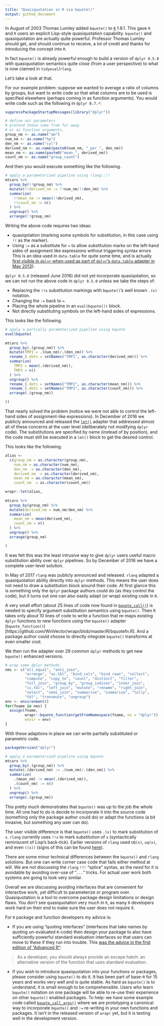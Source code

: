 ```yaml
---
title: "Quasiquotation in R via bquote()"
output: github_document
---
```


In August of 2003 Thomas Lumley added `bquote()` to [`R`](https://www.r-project.org) 1.8.1.  This gave `R` and `R` users
an explicit Lisp-style quasiquotation capability.  `bquote()` and quasiquotation are actually quite powerful. Professor Thomas Lumley should get, and should continue to receive, a lot of credit and thanks for introducing the concept into `R`.

In fact `bquote()` is already powerful enough to build a version of `dplyr 0.5.0` with quasiquotation semantics quite close (from a user perspective) to what is now claimed in `tidyeval`/`rlang`.

Let's take a look at that.

For our example problem: suppose we wanted to average a ratio of columns by groups, but want to write code so that what columns are to be used is specified elsewhere (perhaps coming in as function arguments).  You would write code such as the following in `dplyr 0.7.*`:

```r
suppressPackageStartupMessages(library("dplyr"))

# define our parameters
# pretend these come from far away
# or as function arguments.
group_nm <- as.name("am")
num_nm <- as.name("hp")
den_nm <- as.name("cyl")
derived_nm <- as.name(paste0(num_nm, "_per_", den_nm))
mean_nm <- as.name(paste0("mean_", derived_nm))
count_nm <- as.name("group_count")
```

And then you would execute something like the following.

```r
# apply a parameterized pipeline using rlang::!!
mtcars %>%
  group_by(!!group_nm) %>%
  mutate(!!derived_nm := !!num_nm/!!den_nm) %>%
  summarize(
    !!mean_nm := mean(!!derived_nm),
    !!count_nm := n()
  ) %>%
  ungroup() %>%
  arrange(!!group_nm)
```

Writing the above code requires two ideas:

  * quasiqotation (marking some symbols for substitution, in this case using `!!` as the marker).
  * Using `:=` as a substitute for `=` to allow substitution marks on the left-hand sides of assignment like expressions without triggering syntax errors  This is an idea used in `data.table` for quite some time, and is actually [first visible in `dplyr`  when used as part of `dplyr`'s `data.table` adapter in May 2013](https://github.com/tidyverse/dplyr/blob/bec50d3b1740db1fb28724e7e560cdf19924b97c/R/manip-dt.r)).

`dplyr 0.5.0` (released June 2016) did not yet incorporate quasiqotation, so we can not run the above code in `dplyr 0.5.0` unless we take the steps of:

  * Replacing the `!!x` substitution markings with `bquote()`'s well known `.(x)` notation.
  * Changing the `:=` back to `=`.
  * Placing the whole pipeline in an `eval(bquote())` block.  
  * Not directly substituting symbols on the left-hand sides of expressions.
  
This looks like the following.

```r
# apply a partially parameterized pipeline using bquote
eval(bquote(
  
mtcars %>%
  group_by(.(group_nm)) %>%
  mutate(TMP1 = .(num_nm)/.(den_nm)) %>%
  rename_(.dots = setNames("TMP1", as.character(derived_nm))) %>%
  summarize(
    TMP2 = mean(.(derived_nm)),
    TMP3 = n()
  ) %>%
  ungroup() %>%
  rename_(.dots = setNames("TMP2", as.character(mean_nm))) %>%
  rename_(.dots = setNames("TMP3", as.character(count_nm))) %>%
  arrange(.(group_nm))

))
```

That nearly solved the problem (notice we were not able to control the left-hand sides of assignment-like expressions).  In December of 2016 we publicly announced and released the [`let()`](https://winvector.github.io/wrapr/reference/let.html) adapter that addressed almost all of these concerns at the user level (deliberately not modifying `dplyr` code).  The substitutions are specified by name (instead of by position), and the code must still be executed in a `let()` block to get the desired control.  

This looks like the following.

```r
alias <- 
  c(group_nm = as.character(group_nm),
    num_nm = as.character(num_nm),
    den_nm  = as.character(den_nm),
    derived_nm  = as.character(derived_nm),
    mean_nm = as.character(mean_nm),
    count_nm  = as.character(count_nm))

wrapr::let(alias,
    
mtcars %>%
  group_by(group_nm) %>%
  mutate(derived_nm = num_nm/den_nm) %>%
  summarize(
    mean_nm = mean(derived_nm),
    count_nm = n()
  ) %>%
  ungroup() %>%
  arrange(group_nm)

)
```

It was felt this was the least intrusive way to give `dplyr` users useful macro substitution ability over `dplyr` pipelines.  So by December of 2016 we have a complete user-level solution.

In May of 2017 `rlang` was publicly announced and released. `rlang` adapted a quasiquotation ability directly into `dplyr` methods.  This means the user does not need to draw a substitution block around their code.  At first glance this is something only the `dplyr` package authors could do (as they control the code), but it turns out one can also easily adapt (or wrap) existing code in `R`.

A very small effort (about 25 lines of code now found in [`bquote_call()`](https://github.com/WinVector/wrapr/blob/master/R/bquotefn.R)) is needed to specify argument substitution semantics using `bquote()`.  Then it takes only about 10 lines of code to write a function that re-maps existing `dplyr` functions to new functions using the `bquote()` adapter (`bquote_function()`)[https://github.com/WinVector/wrapr/blob/master/R/bquotefn.R].  And a package author could choose to directly integrate `bquote()` transforms at even smaller cost.

We then run the adapter over 29 common `dplyr` methods to get new `bquote()` enhanced versions.

```r
# wrap some dplyr methods
nms <- c("all_equal", "anti_join",
         "arrange", "as.tbl", "bind_cols", "bind_rows", "collect",
         "compute", "copy_to", "count", "distinct", "filter",
         "full_join", "group_by", "group_indices", "inner_join",
         "is.tbl", "left_join", "mutate", "rename", "right_join",
         "select", "semi_join", "summarise", "summarize", "tally",
         "tbl", "transmute", "ungroup")
env <- environment()
for(fname in nms) {
  assign(fname, 
         wrapr::bquote_function(getFromNamespace(fname, ns = "dplyr")),
         envir = env)
}
```

With these adaptions in place we can write partially substituted or
parametric code.


```r
packageVersion("dplyr")

# apply a parameterized pipeline using bquote
mtcars %>%
  group_by(.(group_nm)) %>%
  mutate(.(derived_nm) := .(num_nm)/.(den_nm)) %>%
  summarize(
    .(mean_nm) := mean(.(derived_nm)),
    .(count_nm) := n()
  ) %>%
  ungroup() %>%
  arrange(.(group_nm))
```

This pretty much demonstrates that `bquote()` was up to the job the whole time.  All one had to do is decide to incorporate it into the source code (something only the package author could do) or adapt the functions (a bit invasive, but something any user can do).

The user visible difference is that `bquote()` uses `.(x)` to mark substitution of `x`. `rlang` currently uses `!!x` to mark substitution of `x` (syntactically reminiscent of Lisp's back-tick).  Earlier versions of `rlang` used `UQ(x)`, `uq(x)`, and even `((x))` (signs of this can be found  [here](https://github.com/r-lib/rlang/commit/61999344f025a40d24f49fdf31d403e63507edcf)).

There are some minor technical differences between the `bquote()` and `rlang` solutions. But one can write corner case code that fails either method at will.  We are not discussing the `rlang` `!!!` "splice" syntax, as the *need* for it is avoidable by avoiding over-use of "`...`" tricks.  For actual user work both systems are going to look very similar. 

Overall we are discussing avoiding interfaces that are convenient for interactive work, yet difficult to parameterize or program over.  Quasiquotation is a tool to overcome package design limitations or design flaws.  You don't see quasiquotation very much in `R`, as many `R` developers work hard on their end to make sure the user does not require it.

For `R` package and function developers my advice is:

  * If you are using "quoting interfaces" (interfaces that take names by quoting un-evaluated `R`-code) then design your package to also have sufficiently powerful standard evaluation interfaces so that users can move to these if they run into trouble.  This [was the advice in the first edition of "Advanced R"](http://adv-r.had.co.nz/Computing-on-the-language.html):
  
> As a developer, you should always provide an escape hatch: an alternative version of the function that uses standard evaluation.

  * If you wish to introduce quasiquotation into your functions or packages, please consider using `bquote()` to do it.  It has been part of base-`R` for 15 years and works very well and is quite stable.  As hard as `bquote()` is to understand, it is small enough to be comprehensible.  Users who learn `bquote()` notation on one package will be able to re-use their experience on other `bquote()` enabled packages.  To help: we have some example code called [`bquote_call_args()`](https://github.com/WinVector/wrapr/blob/master/R/bquotefn.R) where we are prototyping a canonical way to incorporate `bquote()` and `:=` re-writing in your own functions and packages.  It isn't in the released version of `wrapr` yet, but it is testing well in the development version.
  


  

  